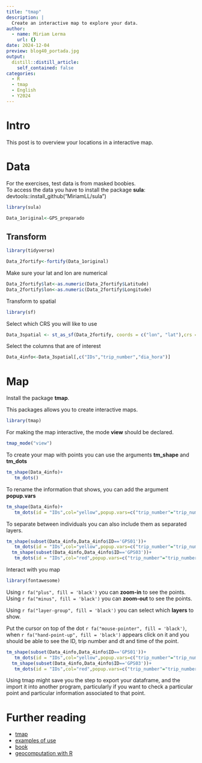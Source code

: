 ```yaml
---
title: "tmap"
description: |
  Create an interactive map to explore your data. 
author:
  - name: Miriam Lerma
    url: {}
date: 2024-12-04
preview: blog40_portada.jpg
output:
  distill::distill_article:
    self_contained: false
categories:
  - R
  - tmap
  - English
  - Y2024
---
```


# Intro

This post is to overview your locations in a interactive map.

# Data 

For the exercises, test data is from masked boobies. <br>
To access the data you have to install the package **sula**: devtools::install_github("MiriamLL/sula")

```r
library(sula)
```

```r
Data_1original<-GPS_preparado 
```

## Transform

```r
library(tidyverse)
```

```r
Data_2fortify<-fortify(Data_1original)
```

Make sure your lat and lon are numerical

```r
Data_2fortify$lat<-as.numeric(Data_2fortify$Latitude)
Data_2fortify$lon<-as.numeric(Data_2fortify$Longitude)
```

Transform to spatial

```r
library(sf)
```
Select which CRS you will like to use

```r
Data_3spatial <- st_as_sf(Data_2fortify, coords = c("lon", "lat"),crs = 4326, agr = "constant")
```

Select the columns that are of interest

```r
Data_4info<-Data_3spatial[,c("IDs","trip_number","dia_hora")]
```


# Map

Install the package **tmap**.

This packages allows you to create interactive maps. 

```r
library(tmap)
```

For making the map interactive, the mode **view** should be declared. 

```r
tmap_mode("view") 
```

To create your map with points you can use the arguments **tm_shape** and **tm_dots**

```r
tm_shape(Data_4info)+
   tm_dots()
```


To rename the information that shows, you can add the argument **popup.vars**

```r
tm_shape(Data_4info)+
   tm_dots(id = "IDs",col="yellow",popup.vars=c("trip_number"="trip_number","dt"="dia_hora"))
```


To separate between individuals you can also include them as separated layers. 

```r
tm_shape(subset(Data_4info,Data_4info$ID=='GPS01'))+
   tm_dots(id = "IDs",col="yellow",popup.vars=c("trip_number"="trip_number","dt"="dia_hora"))+
  tm_shape(subset(Data_4info,Data_4info$ID=='GPS03'))+
   tm_dots(id = "IDs",col="red",popup.vars=c("trip_number"="trip_number","dt"="dia_hora"))
```


Interact with you map

```r
library(fontawesome)
```

Using `r fa("plus", fill = 'black')` you can **zoom-in** to see the points.  
Using `r fa("minus", fill = 'black')` you can **zoom-out** to see the points.  

Using `r fa("layer-group", fill = 'black')` you can select which **layers** to show.  

Put the cursor on top of the dot `r fa("mouse-pointer", fill = 'black')`, when `r fa("hand-point-up", fill = 'black')` appears click on it and you should be able to see the ID, trip number and dt and time of the point. 

```r
tm_shape(subset(Data_4info,Data_4info$ID=='GPS01'))+
   tm_dots(id = "IDs",col="yellow",popup.vars=c("trip_number"="trip_number","dt"="dia_hora"))+
  tm_shape(subset(Data_4info,Data_4info$ID=='GPS03'))+
   tm_dots(id = "IDs",col="red",popup.vars=c("trip_number"="trip_number","dt"="dia_hora"))
```

Using tmap might save you the step to export your dataframe, and the import it into another program, particularly if you want to check a particular point and particular information associated to that point.


# Further reading

- [tmap](https://cran.r-project.org/web/packages/tmap/vignettes/tmap-getstarted.html)  
- [examples of use](https://r-tmap.github.io/tmap/index.html)  
- [book](https://r-tmap.github.io/tmap-book/index.html)  
- [geocomputation with R](https://r.geocompx.org/adv-map)
